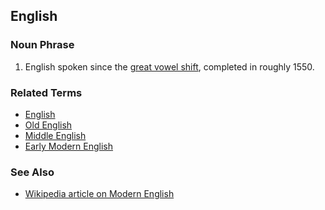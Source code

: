 ==English==

===Noun Phrase===
# English spoken since the [[great vowel shift]], completed in roughly 1550.

===Related Terms===
*[[English]]
*[[Old English]]
*[[Middle English]]
*[[Early Modern English]]

===See Also===
*[[w:Modern English|Wikipedia article on Modern English]]